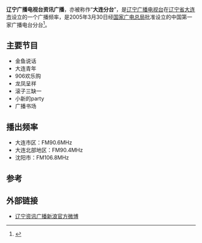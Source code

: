 {{广播电台
| 電臺名稱 = 辽宁广播电视台资讯广播
| 英文名稱 = 
| 原文名称 = 
| 電臺圖片檔案 =  
| 電臺圖片尺寸 = 160px
| 電臺圖片名稱 = 
| 通称 = 
| 缩写 =  
| 所屬國家 = {{CHN}}
| 總部所在 = {{CHN}}[[辽宁省|辽宁省]][[沈阳市|沈阳市]]
| 播放地區 = [[辽宁省|辽宁省]][[大连市|大连市]]、[[沈阳市|沈阳市]]
| 開播日期 = 2005年3月30日
| 停播日期 = 
| 電臺呼號 = 辽宁资讯广播
| 类型 = 
| 宗教 = 
| 主要语言 = [[普通话|普通话]]
| 使用频段= [[FM|FM]]
| 電臺口號 = 
| 隶属 = [[辽宁广播电视台|辽宁广播电视台]]
| 擁有者 = [[辽宁广播电视台|辽宁广播电视台]]
| 持股者 =
| 董事长 =  
| 前電臺名稱 = 辽宁人民广播电台资讯广播
| 被取代名稱 = 
| 前頻道呼號 = 辽宁人民广播电台资讯广播
| 被取代呼號 =
| 集團同類頻道 = 
| 重播服務頻道 = 
| 電臺官方網站 = 
}}
'''辽宁广播电视台资讯广播'''，亦被称作“'''大连分台'''”，是[[辽宁广播电视台|辽宁广播电视台]]在[[辽宁省|辽宁省]][[大连市|大连市]]设立的一个广播频率，是2005年3月30日经[[国家广电总局|国家广电总局]]批准设立的中国第一家广播电台分台<ref>{{Cite book|title=中国广播电视年鉴 2011|last=赵玉明主编|first=|publisher=北京：中国广播电视年鉴社|year=2011.11|isbn=|location=|pages=190}}</ref>。

==主要节目==
*金鱼说话
*大连青年
*906欢乐购
*龙凤呈祥
*滚子三缺一
*小新的party
*广播书场

==播出频率==
*大连市区：FM90.6MHz
*大连北部地区：FM90.4MHz
*沈阳市：FM106.8MHz

==参考==
{{reflist}}

==外部链接==
*[http://weibo.com/lrtvdalian 辽宁资讯广播新浪官方微博]

{{辽宁广播电视台}}